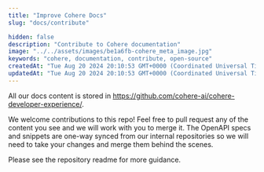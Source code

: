 ```yaml
---
title: "Improve Cohere Docs"
slug: "docs/contribute"

hidden: false
description: "Contribute to Cohere documentation"
image: "../../assets/images/be1a6fb-cohere_meta_image.jpg"  
keywords: "cohere, documentation, contribute, open-source"
createdAt: "Tue Aug 20 2024 20:10:53 GMT+0000 (Coordinated Universal Time)"
updatedAt: "Tue Aug 20 2024 20:10:53 GMT+0000 (Coordinated Universal Time)"
---
```


All our docs content is stored in https://github.com/cohere-ai/cohere-developer-experience/. 

We welcome contributions to this repo! Feel free to pull request any of the content you see and we will work with you to merge it. The OpenAPI specs and snippets are one-way synced from our internal repositories so we will need to take your changes and merge them behind the scenes.

Please see the repository readme for more guidance.